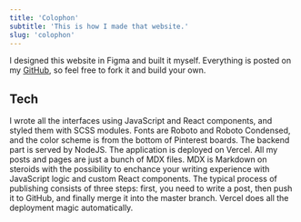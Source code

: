 ```yaml
---
title: 'Colophon'
subtitle: 'This is how I made that website.'
slug: 'colophon'
---
```


I designed this website in Figma and built it myself. Everything is posted on my
[GitHub](https://github.com/eagrigorev/eagrigorev-website), so feel free to fork
it and build your own.

## Tech

I wrote all the interfaces using JavaScript and React components, and styled
them with SCSS modules. Fonts are Roboto and Roboto Condensed, and the color
scheme is from the bottom of Pinterest boards. The backend part is served by
NodeJS. The application is deployed on Vercel. All my posts and pages are just a
bunch of MDX files. MDX is Markdown on steroids with the possibility to enchance
your writing experience with JavaScript logic and custom React components. The
typical process of publishing consists of three steps: first, you need to write
a post, then push it to GitHub, and finally merge it into the master branch.
Vercel does all the deployment magic automatically.
